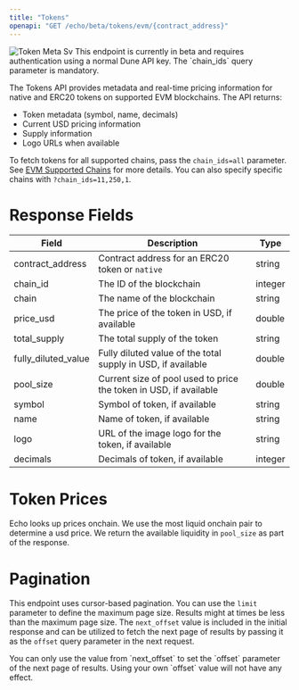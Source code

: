 ```yaml
---
title: "Tokens"
openapi: "GET /echo/beta/tokens/evm/{contract_address}"
---
```


<Frame>
  <img
    src="/images/evm/token-meta.svg"
    alt="Token Meta Sv"
    title="Token Meta Sv"
    style={{ width:"100%" }}
    className="mx-auto"
  />
</Frame>

<Note>
  This endpoint is currently in beta and requires authentication using a normal Dune API key. The `chain_ids` query parameter is mandatory.
</Note>

The Tokens API provides metadata and real-time pricing information for native and ERC20 tokens on supported EVM blockchains. The API returns:

- Token metadata (symbol, name, decimals)
- Current USD pricing information
- Supply information
- Logo URLs when available

To fetch tokens for all supported chains, pass the `chain_ids=all` parameter. See [EVM Supported Chains](/echo/evm/balances-chains) for more details. You can also specify specific chains with `?chain_ids=11,250,1`.

# Response Fields

| Field               | Description                                                       | Type    |
| ------------------- | ----------------------------------------------------------------- | ------- |
| contract_address    | Contract address for an ERC20 token or `native`                   | string  |
| chain_id            | The ID of the blockchain                                          | integer |
| chain               | The name of the blockchain                                        | string  |
| price_usd           | The price of the token in USD, if available                       | double  |
| total_supply        | The total supply of the token                                     | string  |
| fully_diluted_value | Fully diluted value of the total supply in USD, if available      | double  |
| pool_size           | Current size of pool used to price the token in USD, if available | double  |
| symbol              | Symbol of token, if available                                     | string  |
| name                | Name of token, if available                                       | string  |
| logo                | URL of the image logo for the token, if available                 | string  |
| decimals            | Decimals of token, if available                                   | integer |

# Token Prices

Echo looks up prices onchain. We use the most liquid onchain pair to determine a usd price. We return the available liquidity in `pool_size` as part of the response.

# Pagination

This endpoint uses cursor-based pagination. You can use the `limit` parameter to define the maximum page size.
Results might at times be less than the maximum page size.
The `next_offset` value is included in the initial response and can be utilized to fetch the next page of results by passing it as the `offset` query parameter in the next request.

<Warning>
  You can only use the value from `next_offset` to set the `offset` parameter of the next page of results. Using your own `offset` value will not have any effect.
</Warning>